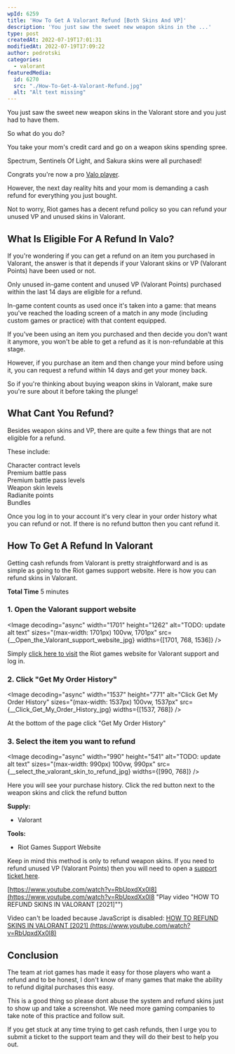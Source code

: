```yaml
---
wpId: 6259
title: 'How To Get A Valorant Refund [Both Skins And VP]'
description: 'You just saw the sweet new weapon skins in the ...'
type: post
createdAt: 2022-07-19T17:01:31
modifiedAt: 2022-07-19T17:09:22
author: pedrotski
categories:
  - valorant
featuredMedia:
  id: 6270
  src: "./How-To-Get-A-Valorant-Refund.jpg"
  alt: "Alt text missing"
---
```





You just saw the sweet new weapon skins in the Valorant store and you just had to have them.

So what do you do?

You take your mom's credit card and go on a weapon skins spending spree.

Spectrum, Sentinels Of Light, and Sakura skins were all purchased!

Congrats you're now a pro [Valo player](https://www.ghostcap.com/valorant-player-count/).

However, the next day reality hits and your mom is demanding a cash refund for everything you just bought.

Not to worry, Riot games has a decent refund policy so you can refund your unused VP and unused skins in Valorant.

## What Is Eligible For A Refund In Valo?

If you're wondering if you can get a refund on an item you purchased in Valorant, the answer is that it depends if your Valorant skins or VP (Valorant Points) have been used or not.

Only unused in-game content and unused VP (Valorant Points) purchased within the last 14 days are eligible for a refund.

In-game content counts as used once it's taken into a game: that means you've reached the loading screen of a match in any mode (including custom games or practice) with that content equipped.

If you've been using an item you purchased and then decide you don't want it anymore, you won't be able to get a refund as it is non-refundable at this stage.

However, if you purchase an item and then change your mind before using it, you can request a refund within 14 days and get your money back.

So if you're thinking about buying weapon skins in Valorant, make sure you're sure about it before taking the plunge!

## What Cant You Refund?

Besides weapon skins and VP, there are quite a few things that are not eligible for a refund.

These include:

Character contract levels  
Premium battle pass  
Premium battle pass levels  
Weapon skin levels  
Radianite points  
Bundles

Once you log in to your account it's very clear in your order history what you can refund or not. If there is no refund button then you cant refund it.

## How To Get A Refund In Valorant

Getting cash refunds from Valorant is pretty straightforward and is as simple as going to the Riot games support website. Here is how you can refund skins in Valorant.

**Total Time** 5 minutes

### 1\. Open the Valorant support website

<Image decoding="async" width="1701" height="1262" alt="TODO: update alt text" sizes="(max-width: 1701px) 100vw, 1701px" src={__Open_the_Valorant_support_website_jpg} widths={[1701, 768, 1536]} />

Simply [click here to visit](https://support-valorant.riotgames.com/hc/en-us/articles/360045674593-How-to-Request-a-Refund-VALORANT-Player-Support) the Riot games website for Valorant support and log in.

### 2\. Click "Get My Order History"

<Image decoding="async" width="1537" height="771" alt="Click Get My Order History" sizes="(max-width: 1537px) 100vw, 1537px" src={__Click_Get_My_Order_History_jpg} widths={[1537, 768]} />

At the bottom of the page click "Get My Order History"

### 3\. Select the item you want to refund

<Image decoding="async" width="990" height="541" alt="TODO: update alt text" sizes="(max-width: 990px) 100vw, 990px" src={__select_the_valorant_skin_to_refund_jpg} widths={[990, 768]} />

Here you will see your purchase history. Click the red button next to the weapon skins and click the refund button

**Supply:**

*   Valorant

**Tools:**

*   Riot Games Support Website

Keep in mind this method is only to refund weapon skins. If you need to refund unused VP (Valorant Points) then you will need to open a [support ticket here](https://support-valorant.riotgames.com/hc/en-us/requests/new).

[https://www.youtube.com/watch?v=RbUpxdXx0l8](https://www.youtube.com/watch?v=RbUpxdXx0l8 "Play video \"HOW TO REFUND SKINS IN VALORANT [2021]\"")

Video can't be loaded because JavaScript is disabled: [HOW TO REFUND SKINS IN VALORANT \[2021\] (https://www.youtube.com/watch?v=RbUpxdXx0l8)](https://www.youtube.com/watch?v=RbUpxdXx0l8 "HOW TO REFUND SKINS IN VALORANT [2021]")

## Conclusion

The team at riot games has made it easy for those players who want a refund and to be honest, I don't know of many games that make the ability to refund digital purchases this easy.

This is a good thing so please dont abuse the system and refund skins just to show up and take a screenshot. We need more gaming companies to take note of this practice and follow suit.

If you get stuck at any time trying to get cash refunds, then I urge you to submit a ticket to the support team and they will do their best to help you out.